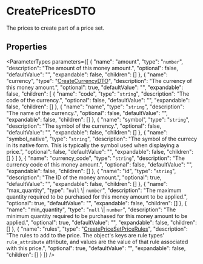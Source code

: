 
# CreatePricesDTO

The prices to create part of a price set.

## Properties

<ParameterTypes parameters={[
  {
    "name": "amount",
    "type": "`number`",
    "description": "The amount of this money amount.",
    "optional": false,
    "defaultValue": "",
    "expandable": false,
    "children": []
  },
  {
    "name": "currency",
    "type": "[CreateCurrencyDTO](types.CreateCurrencyDTO.mdx)",
    "description": "The currency of this money amount.",
    "optional": true,
    "defaultValue": "",
    "expandable": false,
    "children": [
      {
        "name": "code",
        "type": "`string`",
        "description": "The code of the currency.",
        "optional": false,
        "defaultValue": "",
        "expandable": false,
        "children": []
      },
      {
        "name": "name",
        "type": "`string`",
        "description": "The name of the currency.",
        "optional": false,
        "defaultValue": "",
        "expandable": false,
        "children": []
      },
      {
        "name": "symbol",
        "type": "`string`",
        "description": "The symbol of the currency.",
        "optional": false,
        "defaultValue": "",
        "expandable": false,
        "children": []
      },
      {
        "name": "symbol_native",
        "type": "`string`",
        "description": "The symbol of the currecy in its native form. This is typically the symbol used when displaying a price.",
        "optional": false,
        "defaultValue": "",
        "expandable": false,
        "children": []
      }
    ]
  },
  {
    "name": "currency_code",
    "type": "`string`",
    "description": "The currency code of this money amount.",
    "optional": false,
    "defaultValue": "",
    "expandable": false,
    "children": []
  },
  {
    "name": "id",
    "type": "`string`",
    "description": "The ID of the money amount.",
    "optional": true,
    "defaultValue": "",
    "expandable": false,
    "children": []
  },
  {
    "name": "max_quantity",
    "type": "`null` \\| `number`",
    "description": "The maximum quantity required to be purchased for this money amount to be applied.",
    "optional": true,
    "defaultValue": "",
    "expandable": false,
    "children": []
  },
  {
    "name": "min_quantity",
    "type": "`null` \\| `number`",
    "description": "The minimum quantity required to be purchased for this money amount to be applied.",
    "optional": true,
    "defaultValue": "",
    "expandable": false,
    "children": []
  },
  {
    "name": "rules",
    "type": "[CreatePriceSetPriceRules](types.CreatePriceSetPriceRules.mdx)",
    "description": "The rules to add to the price. The object's keys are rule types' `rule_attribute` attribute, and values are the value of that rule associated with this price.",
    "optional": true,
    "defaultValue": "",
    "expandable": false,
    "children": []
  }
]} />
